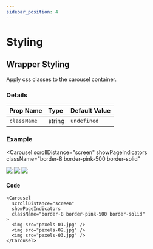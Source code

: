 ```yaml
---
sidebar_position: 4
---
```



# Styling

## Wrapper Styling

Apply css classes to the carousel container.

### Details

| Prop Name   | Type   | Default Value |
| :---------- | :----- | :------------ |
| `className` | string | `undefined`   |

### Example

<Carousel
  scrollDistance="screen"
  showPageIndicators
  className="border-8 border-pink-500 border-solid"
>
  <img src="/open-source/nuka-carousel/img/pexels-01.jpg" />
  <img src="/open-source/nuka-carousel/img/pexels-02.jpg" />
  <img src="/open-source/nuka-carousel/img/pexels-03.jpg" />
</Carousel>

#### Code

```tsx
<Carousel
  scrollDistance="screen"
  showPageIndicators
  className="border-8 border-pink-500 border-solid"
>
  <img src="pexels-01.jpg" />
  <img src="pexels-02.jpg" />
  <img src="pexels-03.jpg" />
</Carousel>
```
